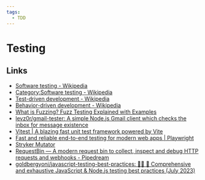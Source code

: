 ```yaml
---
tags:
  - TDD
---
```


# Testing

## Links

- [Software testing - Wikipedia](https://en.wikipedia.org/wiki/Software_testing)
- [Category:Software testing - Wikipedia](https://en.wikipedia.org/wiki/Category:Software_testing)
- [Test-driven development - Wikipedia](https://en.wikipedia.org/wiki/Test-driven_development)
- [Behavior-driven development - Wikipedia](https://en.wikipedia.org/wiki/Behavior-driven_development)
- [What is Fuzzing? Fuzz Testing Explained with Examples](https://www.freecodecamp.org/news/whats-fuzzing-fuzz-testing-explained/)
- [levz0r/gmail-tester: A simple Node.js Gmail client which checks the inbox for message existence](https://github.com/levz0r/gmail-tester)
- [Vitest | A blazing fast unit test framework powered by Vite](https://vitest.dev/)
- [Fast and reliable end-to-end testing for modern web apps | Playwright](https://playwright.dev/)
- [Stryker Mutator](https://stryker-mutator.io/)
- [RequestBin — A modern request bin to collect, inspect and debug HTTP requests and webhooks - Pipedream](https://pipedream.com/requestbin)
- [goldbergyoni/javascript-testing-best-practices: 📗🌐 🚢 Comprehensive and exhaustive JavaScript & Node.js testing best practices (July 2023)](https://github.com/goldbergyoni/javascript-testing-best-practices?ck_subscriber_id=192963084)
